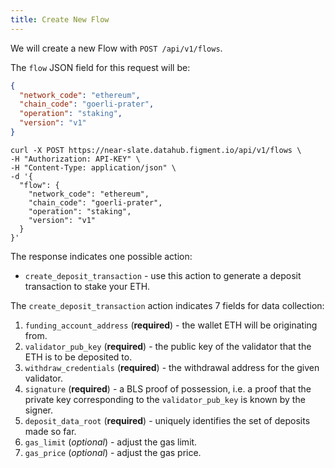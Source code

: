 ```yaml
---
title: Create New Flow
---
```


We will create a new Flow with `POST /api/v1/flows`.

The `flow` JSON field for this request will be:

```json
{
  "network_code": "ethereum",
  "chain_code": "goerli-prater",
  "operation": "staking",
  "version": "v1"
}
```

```text
curl -X POST https://near-slate.datahub.figment.io/api/v1/flows \
-H "Authorization: API-KEY" \
-H "Content-Type: application/json" \
-d '{
  "flow": {
    "network_code": "ethereum",
    "chain_code": "goerli-prater",
    "operation": "staking",
    "version": "v1"
  }
}'
```

The response indicates one possible action:

- `create_deposit_transaction` - use this action to generate a deposit transaction to stake your ETH.

The `create_deposit_transaction` action indicates 7 fields for data collection:

1. `funding_account_address` (**required**) - the wallet ETH will be originating from.
2. `validator_pub_key` (**required**) - the public key of the validator that the ETH is to be deposited to.
3. `withdraw_credentials` (**required**) - the withdrawal address for the given validator.
4. `signature` (**required**) - a BLS proof of possession, i.e. a proof that the private key corresponding to the `validator_pub_key` is known by the signer.
5. `deposit_data_root` (**required**) - uniquely identifies the set of deposits made so far.
6. `gas_limit` (_optional_) - adjust the gas limit.
7. `gas_price` (_optional_) - adjust the gas price.
